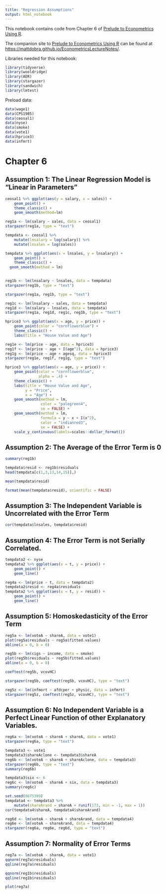 ```yaml
---
title: "Regression Assumptions"
output: html_notebook
---
```


This notebook contains code from Chapter 6 of [Prelude to Econometrics Using R](https://bookdown.org/mattdobra/Prelude/).  

The companion site to [Prelude to Econometrics Using R](https://bookdown.org/mattdobra/Prelude/) can be found at [https://mattdobra.github.io/EconometricsLectureNotes/](https://mattdobra.github.io/EconometricsLectureNotes/).

Libraries needed for this notebook:

```r
library(tidyverse)
library(wooldridge)
library(AER)
library(stargazer)
library(sandwich)
library(lmtest)
```

Preload data:

```r
data(wage1)
data(CPS1985)
data(ceosal1)
data(nyse)
data(smoke)
data(vote1)
data(hprice3)
data(infmrt)

```

# Chapter 6

## Assumption 1: The Linear Regression Model is "Linear in Parameters"  

```r
ceosal1 %>% ggplot(aes(y = salary, x = sales)) + 
    geom_point() +
    theme_classic() +
    geom_smooth(method=lm)
```

```r
reg1a <- lm(salary ~ sales, data = ceosal1)
stargazer(reg1a, type = "text")
```

```r
tempdata <- ceosal1 %>% 
    mutate(lnsalary = log(salary)) %>% 
    mutate(lnsales = log(sales))
```

```r
tempdata %>% ggplot(aes(x = lnsales, y = lnsalary)) +
    geom_point() +
    theme_classic() +
  geom_smooth(method = lm)
    
```


```r
reg1b <- lm(lnsalary ~ lnsales, data = tempdata)
stargazer(reg1b, type = "text")
```


```r
stargazer(reg1a, reg1b, type = "text")
```

```r
reg1c <- lm(lnsalary ~ sales, data = tempdata)
reg1d <- lm(salary ~ lnsales, data = tempdata)
stargazer(reg1a, reg1d, reg1c, reg1b, type = "text")
```


```r
hprice3 %>% ggplot(aes(x = age, y = price)) +
    geom_point(color = "cornflowerblue") +
    theme_classic() +
    labs(title = "House Value and Age") 
```

```r
reg1e <- lm(price ~ age, data = hprice3)
reg1f <- lm(price ~ age + I(age^2), data = hprice3)
reg1g <- lm(price ~ age + agesq, data = hprice3)
stargazer(reg1e, reg1f, reg1g, type = "text")
```

```r
hprice3 %>% ggplot(aes(x = age, y = price)) +
    geom_point(color = "cornflowerblue",
               alpha = .4) +
    theme_classic() +
    labs(title = "House Value and Age",
         y = "Price",
         x = "Age") +
    geom_smooth(method = lm, 
                color = "palegreen4",
                se = FALSE) +
    geom_smooth(method = lm, 
                formula = y ~ x + I(x^2),
                color = "indianred3",
                se = FALSE) +
    scale_y_continuous(labels=scales::dollar_format())
```

## Assumption 2: The Average of the Error Term is 0


```r
summary(reg1b)
```


```r
tempdata$resid <- reg1b$residuals
head(tempdata[c(1,3,13,14,15)],)
```


```r
mean(tempdata$resid)
```

```r
format(mean(tempdata$resid), scientific = FALSE)
```

## Assumption 3: The Independent Variable is Uncorrelated with the Error Term

```r
cor(tempdata$lnsales, tempdata$resid)
```

## Assumption 4: The Error Term is not Serially Correlated.

```r
tempdata2 <- nyse 
tempdata2 %>% ggplot(aes(x = t, y = price)) +
    geom_point() +
    geom_line()
```


```r
reg4a <- lm(price ~ t, data = tempdata2)
tempdata2$resid <- reg4a$residuals
tempdata2 %>% ggplot(aes(x = t, y = resid)) +
    geom_point() +
    geom_line()
```

## Assumption 5: Homoskedasticity of the Error Term

```r
reg5a <- lm(voteA ~ shareA, data = vote1)
plot(reg5a$residuals ~ reg5a$fitted.values)
abline(a = 0, b = 0)
```

```r
reg5b <- lm(cigs ~ income, data = smoke)
plot(reg5b$residuals ~ reg5b$fitted.values)
abline(a = 0, b = 0)
```


```r
coeftest(reg5b, vcovHC)
```

```r
stargazer(reg5b, coeftest(reg5b, vcovHC), type = "text")
```

```r
reg5z <- lm(infmort ~ afdcper + physic, data = infmrt)
stargazer(reg5z, coeftest(reg5z, vcovHC), type = "text")
```

## Assumption 6: No Independent Variable is a Perfect Linear Function of other Explanatory Variables.

```r
reg6a <- lm(voteA ~ shareA + shareA, data = vote1)
stargazer(reg6a, type = "text")
```

```r
tempdata3 <- vote1
tempdata3$shareAclone <- tempdata3$shareA
reg6b <- lm(voteA ~ shareA + shareAclone, data = tempdata3)
stargazer(reg6b, type = "text")
summary(reg6b)
```

```r
tempdata3$six <- 6
reg6c <- lm(voteA ~ shareA + six, data = tempdata3)
summary(reg6c)
```

```r
set.seed(8675309)
tempdata4 <- tempdata3 %>% 
    mutate(shareArand = shareA + runif(173, min = -1, max = 1))
cor(tempdata4$shareA, tempdata4$shareArand)
```


```r
reg6d <- lm(voteA ~ shareA + shareArand, data = tempdata4)
reg6e <- lm(voteA ~ shareArand, data = tempdata4)
stargazer(reg6a, reg6e, reg6d, type = "text")
```

## Assumption 7: Normality of Error Terms


```r
reg7a <- lm(voteA ~ shareA, data = vote1)
qqnorm(reg7a$residuals)
qqline(reg7a$residuals)
```

```r
qqnorm(reg1b$residuals)
qqline(reg1b$residuals)
```


```r
plot(reg7a)
```
